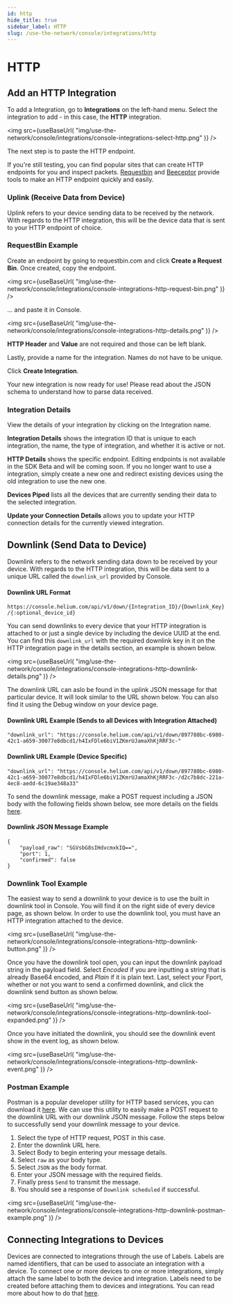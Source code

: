 ```yaml
---
id: http
hide_title: true
sidebar_label: HTTP
slug: /use-the-network/console/integrations/http
---
```



# HTTP

## Add an HTTP Integration

To add a Integration, go to **Integrations** on the left-hand menu. Select the integration to add - in this case, the **HTTP** integration.

<img
  src={useBaseUrl(
    "img/use-the-network/console/integrations/console-integrations-select-http.png"
  )}
/>

The next step is to paste the HTTP endpoint.

If you're still testing, you can find popular sites that can create HTTP endpoints for you and inspect packets. [Requestbin](https://www.requestbin.com) and [Beeceptor](https://www.beeceptor.com) provide tools to make an HTTP endpoint quickly and easily.

### Uplink \(Receive Data from Device\)

Uplink refers to your device sending data to be received by the network. With regards to the HTTP integration, this will be the device data that is sent to your HTTP endpoint of choice. 

### RequestBin Example

Create an endpoint by going to requestbin.com and click **Create a Request Bin**. Once created, copy the endpoint.

<img
  src={useBaseUrl(
    "img/use-the-network/console/integrations/console-integrations-http-request-bin.png"
  )}
/>

... and paste it in Console.

<img
  src={useBaseUrl(
    "img/use-the-network/console/integrations/console-integrations-http-details.png"
  )}
/>

**HTTP Header** and **Value** are not required and those can be left blank.

Lastly, provide a name for the integration. Names do not have to be unique.

Click **Create Integration**.

Your new integration is now ready for use! Please read about the JSON schema to understand how to parse data received.

### Integration Details

View the details of your integration by clicking on the Integration name.

**Integration Details** shows the integration ID that is unique to each integration, the name, the type of integration, and whether it is active or not.

**HTTP Details** shows the specific endpoint. Editing endpoints is not available in the SDK Beta and will be coming soon. If you no longer want to use a integration, simply create a new one and redirect existing devices using the old integration to use the new one.

**Devices Piped** lists all the devices that are currently sending their data to the selected integration.

**Update your Connection Details** allows you to update your HTTP connection details for the currently viewed integration.

## Downlink \(Send Data to Device\)

Downlink refers to the network sending data down to be received by your device. With regards to the HTTP integration, this will be data sent to a unique URL called the `downlink_url` provided by Console.  

#### Downlink URL Format

`https://console.helium.com/api/v1/down/{Integration_ID}/{Downlink_Key}/{:optional_device_id}`

You can send downlinks to every device that your HTTP integration is attached to or just a single device by including the device UUID at the end. You can find this `downlink_url` with the required downlink key in it on the HTTP integration page in the details section, an example is shown below.

<img
  src={useBaseUrl(
    "img/use-the-network/console/integrations/console-integrations-http-downlink-details.png"
  )}
/>

The downlink URL can aslo be found in the uplink JSON message for that particular device.  It will look similar to the URL shown below. You can also find it using the Debug window on your device page.

#### Downlink URL Example \(Sends to all Devices with Integration Attached\)

```text
"downlink_url": "https://console.helium.com/api/v1/down/897780bc-6980-42c1-a659-30077e8dbcd1/h4IxFDle6biV1ZKmrUJamaXhKjRRF3c-"
```

#### Downlink URL Example \(Device Specific\)

```text
"downlink_url": "https://console.helium.com/api/v1/down/897780bc-6980-42c1-a659-30077e8dbcd1/h4IxFDle6biV1ZKmrUJamaXhKjRRF3c-/d2c7b8dc-221a-4ec8-aedd-6c19ae348a33"
```

To send the downlink message, make a POST request including a JSON body with the following fields shown below, see more details on the fields [here](https://developer.helium.com/console/integrations/json-schema#downlink-transmitting-data-to-a-device).

#### Downlink JSON Message Example

```text
{
    "payload_raw": "SGVsbG8sIHdvcmxkIQ==",
    "port": 1,
    "confirmed": false
}
```

### Downlink Tool Example

The easiest way to send a downlink to your device is to use the built in downlink tool in Console. You will find it on the right side of every device page, as shown below. In order to use the downlink tool, you must have an HTTP integration attached to the device.

<img
  src={useBaseUrl(
    "img/use-the-network/console/integrations/console-integrations-http-downlink-button.png"
  )}
/>

Once you have the downlink tool open, you can input the downlink payload string in the payload field. Select _Encoded_ if you are inputting a string that is already Base64 encoded, and _Plain_ if it is plain text. Last, select your Fport, whether or not you want to send a confirmed downlink, and click the downlink send button as shown below.

<img
  src={useBaseUrl(
    "img/use-the-network/console/integrations/console-integrations-http-downlink-tool-expanded.png"
  )}
/>

Once you have initiated the downlink, you should see the downlink event show in the event log, as shown below.

<img
  src={useBaseUrl(
    "img/use-the-network/console/integrations/console-integrations-http-downlink-event.png"
  )}
/>

### Postman Example

Postman is a popular developer utility for HTTP based services, you can download it [here](https://www.postman.com/downloads/). We can use this utility to easily make a POST request to the downlink URL with our downlink JSON message.  Follow the steps below to successfully send your downlink message to your device.

1. Select the type of HTTP request, POST in this case.
2. Enter the downlink URL here.
3. Select Body to begin entering your message details.
4. Select `raw` as your body type.
5. Select `JSON` as the body format.
6. Enter your JSON message with the required fields.
7. Finally press `Send` to transmit the message.
8. You should see a response of `Downlink scheduled` if successful.

<img
  src={useBaseUrl(
    "img/use-the-network/console/integrations/console-integrations-http-downlink-postman-example.png"
  )}
/>

## Connecting Integrations to Devices

Devices are connected to integrations through the use of Labels. Labels are named identifiers, that can be used to associate an integration with a device. To connect one or more devices to one or more integrations, simply attach the same label to both the device and integration. Labels need to be created before attaching them to devices and integrations. You can read more about how to do that [here](https://developer.helium.com/console/labels).
